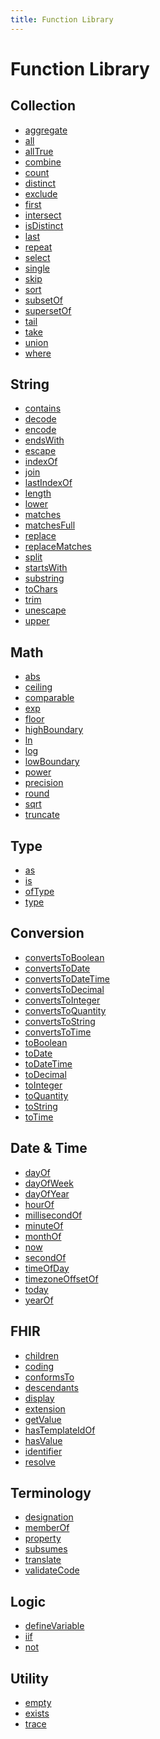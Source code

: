 ```yaml
---
title: Function Library
---
```


# Function Library

## Collection

- [aggregate](/functions/aggregate)
- [all](/functions/all)
- [allTrue](/functions/allTrue)
- [combine](/functions/combine)
- [count](/functions/count)
- [distinct](/functions/distinct)
- [exclude](/functions/exclude)
- [first](/functions/first)
- [intersect](/functions/intersect)
- [isDistinct](/functions/isDistinct)
- [last](/functions/last)
- [repeat](/functions/repeat)
- [select](/functions/select)
- [single](/functions/single)
- [skip](/functions/skip)
- [sort](/functions/sort)
- [subsetOf](/functions/subsetOf)
- [supersetOf](/functions/supersetOf)
- [tail](/functions/tail)
- [take](/functions/take)
- [union](/functions/union)
- [where](/functions/where)

## String

- [contains](/functions/contains)
- [decode](/functions/decode)
- [encode](/functions/encode)
- [endsWith](/functions/endsWith)
- [escape](/functions/escape)
- [indexOf](/functions/indexOf)
- [join](/functions/join)
- [lastIndexOf](/functions/lastIndexOf)
- [length](/functions/length)
- [lower](/functions/lower)
- [matches](/functions/matches)
- [matchesFull](/functions/matchesFull)
- [replace](/functions/replace)
- [replaceMatches](/functions/replaceMatches)
- [split](/functions/split)
- [startsWith](/functions/startsWith)
- [substring](/functions/substring)
- [toChars](/functions/toChars)
- [trim](/functions/trim)
- [unescape](/functions/unescape)
- [upper](/functions/upper)

## Math

- [abs](/functions/abs)
- [ceiling](/functions/ceiling)
- [comparable](/functions/comparable)
- [exp](/functions/exp)
- [floor](/functions/floor)
- [highBoundary](/functions/highBoundary)
- [ln](/functions/ln)
- [log](/functions/log)
- [lowBoundary](/functions/lowBoundary)
- [power](/functions/power)
- [precision](/functions/precision)
- [round](/functions/round)
- [sqrt](/functions/sqrt)
- [truncate](/functions/truncate)

## Type

- [as](/functions/as)
- [is](/functions/is)
- [ofType](/functions/ofType)
- [type](/functions/type)

## Conversion

- [convertsToBoolean](/functions/convertsToBoolean)
- [convertsToDate](/functions/convertsToDate)
- [convertsToDateTime](/functions/convertsToDateTime)
- [convertsToDecimal](/functions/convertsToDecimal)
- [convertsToInteger](/functions/convertsToInteger)
- [convertsToQuantity](/functions/convertsToQuantity)
- [convertsToString](/functions/convertsToString)
- [convertsToTime](/functions/convertsToTime)
- [toBoolean](/functions/toBoolean)
- [toDate](/functions/toDate)
- [toDateTime](/functions/toDateTime)
- [toDecimal](/functions/toDecimal)
- [toInteger](/functions/toInteger)
- [toQuantity](/functions/toQuantity)
- [toString](/functions/toString)
- [toTime](/functions/toTime)

## Date & Time

- [dayOf](/functions/dayOf)
- [dayOfWeek](/functions/dayOfWeek)
- [dayOfYear](/functions/dayOfYear)
- [hourOf](/functions/hourOf)
- [millisecondOf](/functions/millisecondOf)
- [minuteOf](/functions/minuteOf)
- [monthOf](/functions/monthOf)
- [now](/functions/now)
- [secondOf](/functions/secondOf)
- [timeOfDay](/functions/timeOfDay)
- [timezoneOffsetOf](/functions/timezoneOffsetOf)
- [today](/functions/today)
- [yearOf](/functions/yearOf)

## FHIR

- [children](/functions/children)
- [coding](/functions/coding)
- [conformsTo](/functions/conformsTo)
- [descendants](/functions/descendants)
- [display](/functions/display)
- [extension](/functions/extension)
- [getValue](/functions/getValue)
- [hasTemplateIdOf](/functions/hasTemplateIdOf)
- [hasValue](/functions/hasValue)
- [identifier](/functions/identifier)
- [resolve](/functions/resolve)

## Terminology

- [designation](/functions/designation)
- [memberOf](/functions/memberOf)
- [property](/functions/property)
- [subsumes](/functions/subsumes)
- [translate](/functions/translate)
- [validateCode](/functions/validateCode)

## Logic

- [defineVariable](/functions/defineVariable)
- [iif](/functions/iif)
- [not](/functions/not)

## Utility

- [empty](/functions/empty)
- [exists](/functions/exists)
- [trace](/functions/trace)

